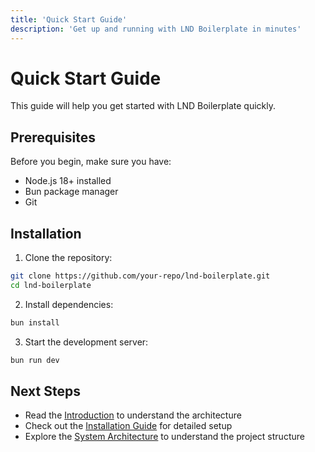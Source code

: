 ```yaml
---
title: 'Quick Start Guide'
description: 'Get up and running with LND Boilerplate in minutes'
---
```


# Quick Start Guide

This guide will help you get started with LND Boilerplate quickly.

## Prerequisites

Before you begin, make sure you have:

- Node.js 18+ installed
- Bun package manager
- Git

## Installation

1. Clone the repository:

```bash
git clone https://github.com/your-repo/lnd-boilerplate.git
cd lnd-boilerplate
```

2. Install dependencies:

```bash
bun install
```

3. Start the development server:

```bash
bun run dev
```

## Next Steps

- Read the [Introduction](/docs/introduction) to understand the architecture
- Check out the [Installation Guide](/docs/installation) for detailed setup
- Explore the [System Architecture](/docs/architecture) to understand the project structure
